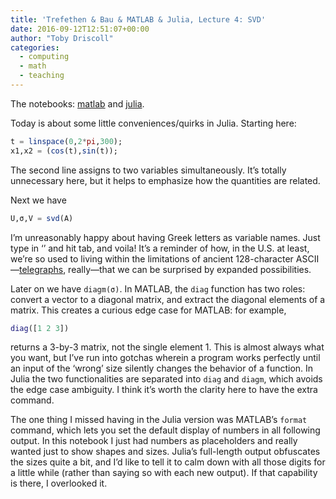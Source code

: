 ```yaml
---
title: 'Trefethen & Bau & MATLAB & Julia, Lecture 4: SVD'
date: 2016-09-12T12:51:07+00:00
author: "Toby Driscoll"
categories:
  - computing
  - math
  - teaching
---
```




The notebooks: [matlab](https://gist.github.com/tobydriscoll/08fc56bca086f957920f1088e0844c30) and [julia](https://gist.github.com/tobydriscoll/324991720db46ff9c644cc43455bd23e).



Today is about some little conveniences/quirks in Julia. Starting here:

``` julia
t = linspace(0,2*pi,300);
x1,x2 = (cos(t),sin(t));
```
The second line assigns to two variables simultaneously. It's totally unnecessary here, but it helps to emphasize how the quantities are related.



Next we have
``` julia
U,σ,V = svd(A)
```
I'm unreasonably happy about having Greek letters as variable names. Just type in '\sigma' and hit tab, and voila! It's a reminder of how, in the U.S. at least, we're so used to living within the limitations of ancient 128-character ASCII---[telegraphs](https://en.wikipedia.org/wiki/ASCII), really---that we can be surprised by expanded possibilities.



Later on we have `diagm(σ)`. In MATLAB, the `diag` function has two roles: convert a vector to a diagonal matrix, and extract the diagonal elements of a matrix. This creates a curious edge case for MATLAB: for example, 

``` matlab
diag([1 2 3])
```
returns a 3-by-3 matrix, not the single element 1. This is almost always what you want, but I've run into gotchas wherein a program works perfectly until an input of the 'wrong' size silently changes the behavior of a function. In Julia the two functionalities are separated into `diag` and `diagm`, which avoids the edge case ambiguity. I think it's worth the clarity here to have the extra command.


The one thing I missed having in the Julia version was MATLAB's `format` command, which lets you set the default display of numbers in all following output. In this notebook I just had numbers as placeholders and really wanted just to show shapes and sizes. Julia's full-length output obfuscates the sizes quite a bit, and I'd like to tell it to calm down with all those digits for a little while (rather than saying so with each new output). If that capability is there, I overlooked it.
